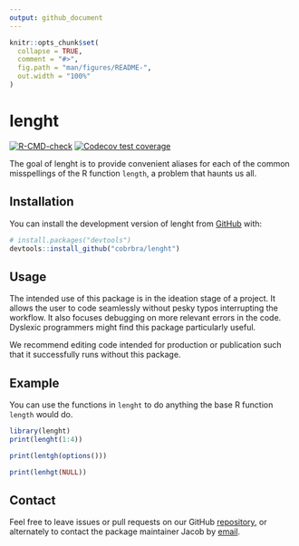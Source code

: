 ```yaml
---
output: github_document
---
```


<!-- README.md is generated from README.Rmd. Please edit that file -->

```r
knitr::opts_chunk$set(
  collapse = TRUE,
  comment = "#>",
  fig.path = "man/figures/README-",
  out.width = "100%"
)
```

# lenght

<!-- badges: start -->
[![R-CMD-check](https://github.com/cobrbra/lenght/actions/workflows/R-CMD-check.yaml/badge.svg)](https://github.com/cobrbra/lenght/actions/workflows/R-CMD-check.yaml)
[![Codecov test coverage](https://codecov.io/gh/cobrbra/lenght/branch/main/graph/badge.svg)](https://app.codecov.io/gh/cobrbra/lenght?branch=main)
<!-- badges: end -->

The goal of lenght is to provide convenient aliases for each of the common misspellings of the R function `length`, a problem that haunts us all.

## Installation

You can install the development version of lenght from [GitHub](https://github.com/) with:

``` r
# install.packages("devtools")
devtools::install_github("cobrbra/lenght")
```

## Usage

The intended use of this package is in the ideation stage of a project. It allows the user to code seamlessly without pesky typos interrupting the workflow. It also focuses debugging on more relevant errors in the code. Dyslexic programmers might find this package particularly useful. 

We recommend editing code intended for production or publication such that it successfully runs without this package.

## Example

You can use the functions in `lenght` to do anything the base R function `length` would do.

```r
library(lenght)
print(lenght(1:4))

print(lentgh(options()))

print(lenhgt(NULL))
```

## Contact 

Feel free to leave issues or pull requests on our GitHub [repository](https://github.com/cobrbra/lenght), or alternately to contact the package maintainer Jacob by [email](mailto:cobrbradley@gmail.com).
